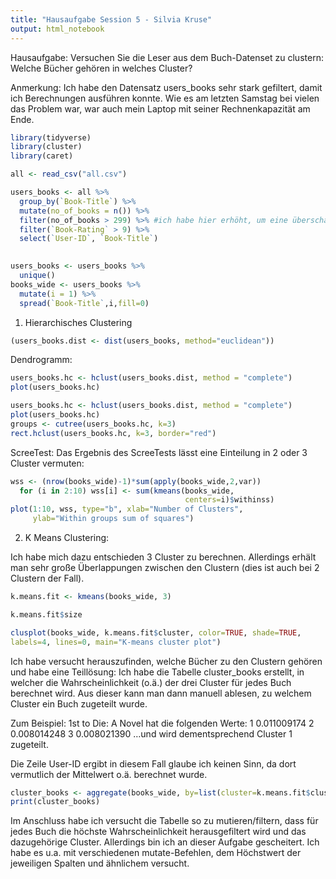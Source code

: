 ```yaml
---
title: "Hausaufgabe Session 5 - Silvia Kruse"
output: html_notebook
---
```

Hausaufgabe: 
Versuchen Sie die Leser aus dem Buch-Datenset zu clustern: Welche Bücher gehören in welches Cluster? 

Anmerkung: Ich habe den Datensatz users_books sehr stark gefiltert, damit ich Berechnungen ausführen konnte. Wie es am letzten Samstag bei vielen das Problem war, war auch mein Laptop mit seiner Rechnenkapazität am Ende.  


```r
library(tidyverse)
library(cluster)
library(caret)
```

```r
all <- read_csv("all.csv")
```

```r
users_books <- all %>%
  group_by(`Book-Title`) %>%
  mutate(no_of_books = n()) %>%
  filter(no_of_books > 299) %>% #ich habe hier erhöht, um eine überschaubarere Liste zu bekommen (Rechenkapazität)
  filter(`Book-Rating` > 9) %>%
  select(`User-ID`, `Book-Title`)
  
```

```r
users_books <- users_books %>%
  unique()
books_wide <- users_books %>%
  mutate(i = 1) %>%
  spread(`Book-Title`,i,fill=0)
```
1. Hierarchisches Clustering 

```r
(users_books.dist <- dist(users_books, method="euclidean"))
```
Dendrogramm: 
```r
users_books.hc <- hclust(users_books.dist, method = "complete")
plot(users_books.hc)
```
```r
users_books.hc <- hclust(users_books.dist, method = "complete")
plot(users_books.hc)
groups <- cutree(users_books.hc, k=3) 
rect.hclust(users_books.hc, k=3, border="red")
```
ScreeTest: Das Ergebnis des ScreeTests lässt eine Einteilung in 2 oder 3 Cluster vermuten: 

```r
wss <- (nrow(books_wide)-1)*sum(apply(books_wide,2,var))
  for (i in 2:10) wss[i] <- sum(kmeans(books_wide,
                                       centers=i)$withinss)
plot(1:10, wss, type="b", xlab="Number of Clusters",
     ylab="Within groups sum of squares")
```
2. K Means Clustering: 

Ich habe mich dazu entschieden 3 Cluster zu berechnen. 
Allerdings erhält man sehr große Überlappungen zwischen den Clustern (dies ist auch bei 2 Clustern der Fall). 

```r
k.means.fit <- kmeans(books_wide, 3) 
```

```r
k.means.fit$size
```

```r
clusplot(books_wide, k.means.fit$cluster, color=TRUE, shade=TRUE,
labels=4, lines=0, main="K-means cluster plot")
```

Ich habe versucht herauszufinden, welche Bücher zu den Clustern gehören und habe eine Teillösung: 
Ich habe die Tabelle cluster_books erstellt, in welcher die Wahrscheinlichkeit (o.ä.) der drei Cluster für jedes Buch berechnet wird. Aus dieser kann man dann manuell ablesen, zu welchem Cluster ein Buch zugeteilt wurde. 

Zum Beispiel:  1st to Die: A Novel hat die folgenden Werte: 
1 0.011009174
2 0.008014248
3 0.008021390    ...und wird dementsprechend Cluster 1 zugeteilt.


Die Zeile User-ID ergibt in diesem Fall glaube ich keinen Sinn, da dort vermutlich der Mittelwert o.ä. berechnet wurde. 

```r
cluster_books <- aggregate(books_wide, by=list(cluster=k.means.fit$cluster), mean)
print(cluster_books)
```
Im Anschluss habe ich versucht die Tabelle so zu mutieren/filtern, dass für jedes Buch die höchste Wahrscheinlichkeit herausgefiltert wird und das dazugehörige Cluster. Allerdings bin ich an dieser Aufgabe gescheitert. Ich habe es u.a. mit verschiedenen mutate-Befehlen, dem Höchstwert der jeweiligen Spalten und ähnlichem versucht. 




